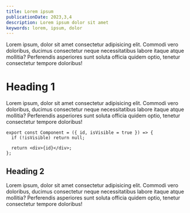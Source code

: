```yaml
---
title: Lorem ipsum
publicationDate: 2023,3,4
description: Lorem ipsum dolor sit amet
keywords: lorem, ipsum, dolor
---
```


Lorem ipsum, dolor sit amet consectetur adipisicing elit. Commodi vero doloribus, ducimus consectetur neque necessitatibus labore itaque atque mollitia? Perferendis asperiores sunt soluta officia quidem optio, tenetur consectetur tempore doloribus!

# Heading 1

Lorem ipsum, dolor sit amet consectetur adipisicing elit. Commodi vero doloribus, ducimus consectetur neque necessitatibus labore itaque atque mollitia? Perferendis asperiores sunt soluta officia quidem optio, tenetur consectetur tempore doloribus!

```tsx showLineNumbers title="../path/to/my/componentcomponent.tsx" /id/#b /isVisible/#y /null/#m {2,4}
export const Component = ({ id, isVisible = true }) => {
  if (!isVisible) return null;

  return <div>{id}</div>;
};
```

## Heading 2

Lorem ipsum, dolor sit amet consectetur adipisicing elit. Commodi vero doloribus, ducimus consectetur neque necessitatibus labore itaque atque mollitia? Perferendis asperiores sunt soluta officia quidem optio, tenetur consectetur tempore doloribus!
